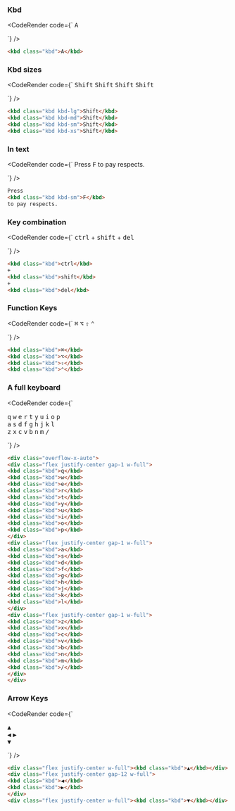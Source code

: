 
### Kbd

<CodeRender code={`
<kbd class="kbd">A</kbd>

`} />

```html
<kbd class="kbd">A</kbd>

```
### Kbd sizes

<CodeRender code={`
<kbd class="kbd kbd-lg">Shift</kbd>
<kbd class="kbd kbd-md">Shift</kbd>
<kbd class="kbd kbd-sm">Shift</kbd>
<kbd class="kbd kbd-xs">Shift</kbd>

`} />

```html
<kbd class="kbd kbd-lg">Shift</kbd>
<kbd class="kbd kbd-md">Shift</kbd>
<kbd class="kbd kbd-sm">Shift</kbd>
<kbd class="kbd kbd-xs">Shift</kbd>

```
### In text

<CodeRender code={`
Press
<kbd class="kbd kbd-sm">F</kbd>
to pay respects.

`} />

```html
Press
<kbd class="kbd kbd-sm">F</kbd>
to pay respects.

```
### Key combination

<CodeRender code={`
<kbd class="kbd">ctrl</kbd>
+
<kbd class="kbd">shift</kbd>
+
<kbd class="kbd">del</kbd>

`} />

```html
<kbd class="kbd">ctrl</kbd>
+
<kbd class="kbd">shift</kbd>
+
<kbd class="kbd">del</kbd>

```
### Function Keys

<CodeRender code={`
<kbd class="kbd">⌘</kbd>
<kbd class="kbd">⌥</kbd>
<kbd class="kbd">⇧</kbd>
<kbd class="kbd">⌃</kbd>

`} />

```html
<kbd class="kbd">⌘</kbd>
<kbd class="kbd">⌥</kbd>
<kbd class="kbd">⇧</kbd>
<kbd class="kbd">⌃</kbd>

```
### A full keyboard

<CodeRender code={`
<div class="overflow-x-auto">
<div class="flex justify-center gap-1 w-full">
<kbd class="kbd">q</kbd>
<kbd class="kbd">w</kbd>
<kbd class="kbd">e</kbd>
<kbd class="kbd">r</kbd>
<kbd class="kbd">t</kbd>
<kbd class="kbd">y</kbd>
<kbd class="kbd">u</kbd>
<kbd class="kbd">i</kbd>
<kbd class="kbd">o</kbd>
<kbd class="kbd">p</kbd>
</div>
<div class="flex justify-center gap-1 w-full">
<kbd class="kbd">a</kbd>
<kbd class="kbd">s</kbd>
<kbd class="kbd">d</kbd>
<kbd class="kbd">f</kbd>
<kbd class="kbd">g</kbd>
<kbd class="kbd">h</kbd>
<kbd class="kbd">j</kbd>
<kbd class="kbd">k</kbd>
<kbd class="kbd">l</kbd>
</div>
<div class="flex justify-center gap-1 w-full">
<kbd class="kbd">z</kbd>
<kbd class="kbd">x</kbd>
<kbd class="kbd">c</kbd>
<kbd class="kbd">v</kbd>
<kbd class="kbd">b</kbd>
<kbd class="kbd">n</kbd>
<kbd class="kbd">m</kbd>
<kbd class="kbd">/</kbd>
</div>
</div>

`} />

```html
<div class="overflow-x-auto">
<div class="flex justify-center gap-1 w-full">
<kbd class="kbd">q</kbd>
<kbd class="kbd">w</kbd>
<kbd class="kbd">e</kbd>
<kbd class="kbd">r</kbd>
<kbd class="kbd">t</kbd>
<kbd class="kbd">y</kbd>
<kbd class="kbd">u</kbd>
<kbd class="kbd">i</kbd>
<kbd class="kbd">o</kbd>
<kbd class="kbd">p</kbd>
</div>
<div class="flex justify-center gap-1 w-full">
<kbd class="kbd">a</kbd>
<kbd class="kbd">s</kbd>
<kbd class="kbd">d</kbd>
<kbd class="kbd">f</kbd>
<kbd class="kbd">g</kbd>
<kbd class="kbd">h</kbd>
<kbd class="kbd">j</kbd>
<kbd class="kbd">k</kbd>
<kbd class="kbd">l</kbd>
</div>
<div class="flex justify-center gap-1 w-full">
<kbd class="kbd">z</kbd>
<kbd class="kbd">x</kbd>
<kbd class="kbd">c</kbd>
<kbd class="kbd">v</kbd>
<kbd class="kbd">b</kbd>
<kbd class="kbd">n</kbd>
<kbd class="kbd">m</kbd>
<kbd class="kbd">/</kbd>
</div>
</div>

```
### Arrow Keys

<CodeRender code={`
<div class="flex justify-center w-full"><kbd class="kbd">▲</kbd></div>
<div class="flex justify-center gap-12 w-full">
<kbd class="kbd">◀︎</kbd>
<kbd class="kbd">▶︎</kbd>
</div>
<div class="flex justify-center w-full"><kbd class="kbd">▼</kbd></div>

`} />

```html
<div class="flex justify-center w-full"><kbd class="kbd">▲</kbd></div>
<div class="flex justify-center gap-12 w-full">
<kbd class="kbd">◀︎</kbd>
<kbd class="kbd">▶︎</kbd>
</div>
<div class="flex justify-center w-full"><kbd class="kbd">▼</kbd></div>

```